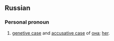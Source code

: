 == Russian ==
=== Personal pronoun ===

# [[genetive case]] and [[accusative case]] of [[она]]; [[her]].